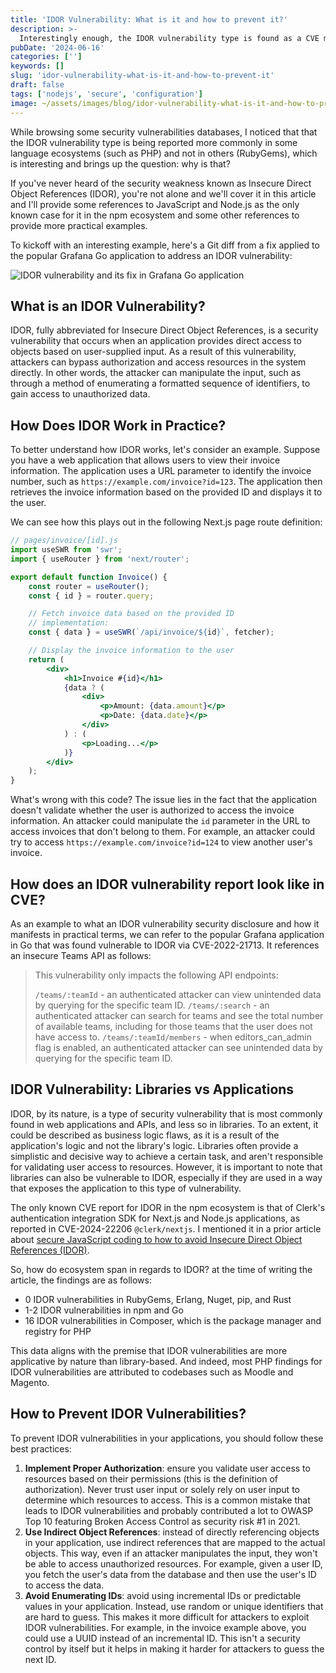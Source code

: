 ```yaml
---
title: 'IDOR Vulnerability: What is it and how to prevent it?'
description: >-
  Interestingly enough, the IDOR vulnerability type is found as a CVE more commonly in some languages rather than others. Why is that and how can you prevent it?
pubDate: '2024-06-16'
categories: ['']
keywords: []
slug: 'idor-vulnerability-what-is-it-and-how-to-prevent-it'
draft: false
tags: ['nodejs', 'secure', 'configuration']
image: ~/assets/images/blog/idor-vulnerability-what-is-it-and-how-to-prevent-it.jpeg
---
```


While browsing some security vulnerabilities databases, I noticed that that the IDOR vulnerability type is being reported more commonly in some language ecosystems (such as PHP) and not in others (RubyGems), which is interesting and brings up the question: why is that?

If you've never heard of the security weakness known as Insecure Direct Object References (IDOR), you're not alone and we'll cover it in this article and I'll provide some references to JavaScript and Node.js as the only known case for it in the npm ecosystem and some other references to provide more practical examples.

To kickoff with an interesting example, here's a Git diff from a fix applied to the popular Grafana Go application to address an IDOR vulnerability:

![IDOR vulnerability and its fix in Grafana Go application](/images/blog/grafana-go-idor-vulnerability-diff.png)

## What is an IDOR Vulnerability?

IDOR, fully abbreviated for Insecure Direct Object References, is a security vulnerability that occurs when an application provides direct access to objects based on user-supplied input. As a result of this vulnerability, attackers can bypass authorization and access resources in the system directly. In other words, the attacker can manipulate the input, such as through a method of enumerating a formatted sequence of identifiers, to gain access to unauthorized data.

## How Does IDOR Work in Practice?

To better understand how IDOR works, let's consider an example. Suppose you have a web application that allows users to view their invoice information. The application uses a URL parameter to identify the invoice number, such as `https://example.com/invoice?id=123`. The application then retrieves the invoice information based on the provided ID and displays it to the user.

We can see how this plays out in the following Next.js page route definition:

```jsx
// pages/invoice/[id].js
import useSWR from 'swr';
import { useRouter } from 'next/router';

export default function Invoice() {
	const router = useRouter();
	const { id } = router.query;

	// Fetch invoice data based on the provided ID
	// implementation:
	const { data } = useSWR(`/api/invoice/${id}`, fetcher);

	// Display the invoice information to the user
	return (
		<div>
			<h1>Invoice #{id}</h1>
			{data ? (
				<div>
					<p>Amount: {data.amount}</p>
					<p>Date: {data.date}</p>
				</div>
			) : (
				<p>Loading...</p>
			)}
		</div>
	);
}
```

What's wrong with this code? The issue lies in the fact that the application doesn't validate whether the user is authorized to access the invoice information. An attacker could manipulate the `id` parameter in the URL to access invoices that don't belong to them. For example, an attacker could try to access `https://example.com/invoice?id=124` to view another user's invoice.

<BlogCallToAction client:load />

## How does an IDOR vulnerability report look like in CVE?

As an example to what an IDOR vulnerability security disclosure and how it manifests in practical terms, we can refer to the popular Grafana application in Go that was found vulnerable to IDOR via CVE-2022-21713. It references an insecure Teams API as follows:

> This vulnerability only impacts the following API endpoints:
>
> `/teams/:teamId` - an authenticated attacker can view unintended data by querying for the specific team ID.
> `/teams/:search` - an authenticated attacker can search for teams and see the total number of available teams, including for those teams that the user does not have access to.
> `/teams/:teamId/members` - when editors_can_admin flag is enabled, an authenticated attacker can see unintended data by querying for the specific team ID.

## IDOR Vulnerability: Libraries vs Applications

IDOR, by its nature, is a type of security vulnerability that is most commonly found in web applications and APIs, and less so in libraries. To an extent, it could be described as business logic flaws, as it is a result of the application's logic and not the library's logic. Libraries often provide a simplistic and decisive way to achieve a certain task, and aren't responsible for validating user access to resources. However, it is important to note that libraries can also be vulnerable to IDOR, especially if they are used in a way that exposes the application to this type of vulnerability.

The only known CVE report for IDOR in the npm ecosystem is that of Clerk's authentication integration SDK for Next.js and Node.js applications, as reported in CVE-2024-22206 `@clerk/nextjs`. I mentioned it in a prior article about [secure JavaScript coding to how to avoid Insecure Direct Object References (IDOR)](/blog/secure-javascript-coding-to-avoid-insecure-direct-object-references-idor/).

So, how do ecosystem span in regards to IDOR? at the time of writing the article, the findings are as follows:

- 0 IDOR vulnerabilities in RubyGems, Erlang, Nuget, pip, and Rust
- 1-2 IDOR vulnerabilities in npm and Go
- 16 IDOR vulnerabilities in Composer, which is the package manager and registry for PHP

This data aligns with the premise that IDOR vulnerabilities are more applicative by nature than library-based. And indeed, most PHP findings for IDOR vulnerabilities are attributed to codebases such as Moodle and Magento.

## How to Prevent IDOR Vulnerabilities?

To prevent IDOR vulnerabilities in your applications, you should follow these best practices:

1. **Implement Proper Authorization**: ensure you validate user access to resources based on their permissions (this is the definition of authorization). Never trust user input or solely rely on user input to determine which resources to access. This is a common mistake that leads to IDOR vulnerabilities and probably contributed a lot to OWASP Top 10 featuring Broken Access Control as security risk #1 in 2021.
2. **Use Indirect Object References**: instead of directly referencing objects in your application, use indirect references that are mapped to the actual objects. This way, even if an attacker manipulates the input, they won't be able to access unauthorized resources. For example, given a user ID, you fetch the user's data from the database and then use the user's ID to access the data.
3. **Avoid Enumerating IDs**: avoid using incremental IDs or predictable values in your application. Instead, use random or unique identifiers that are hard to guess. This makes it more difficult for attackers to exploit IDOR vulnerabilities. For example, in the invoice example above, you could use a UUID instead of an incremental ID. This isn't a security control by itself but it helps in making it harder for attackers to guess the next ID.
